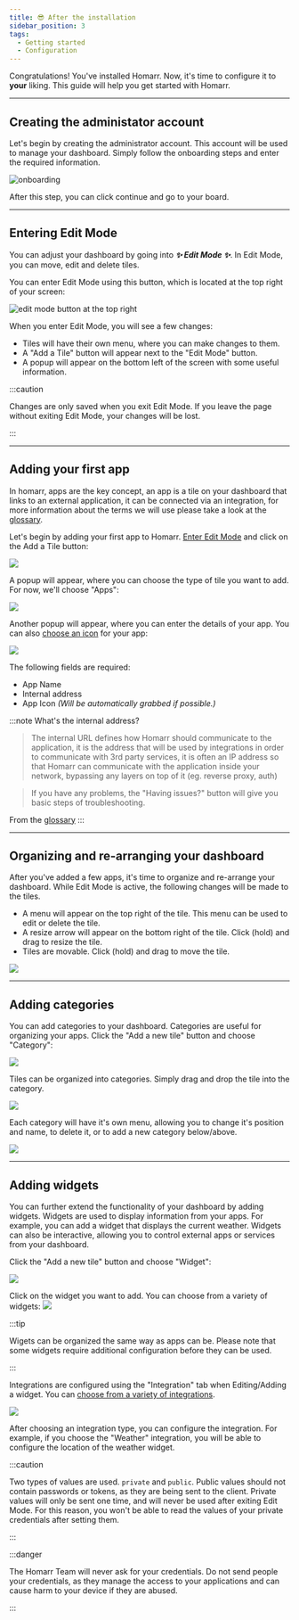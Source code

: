 ```yaml
---
title: 😎 After the installation
sidebar_position: 3
tags:
  - Getting started
  - Configuration
---
```


Congratulations! You've installed Homarr. Now, it's time to configure it to **your** liking. This guide will help you get started with Homarr.

---
## Creating the administator account
Let's begin by creating the administrator account. This account will be used to manage your dashboard. Simply follow the onboarding steps and enter the required information.


![onboarding](img/create-account.webp)

After this step, you can click continue and go to your board.

---

## Entering Edit Mode
You can adjust your dashboard by going into ***✨ Edit Mode ✨***. In Edit Mode, you can move, edit and delete tiles.

You can enter Edit Mode using this button, which is located at the top right of your screen:

![edit mode button at the top right](img/enter-edit-mode.webp)

When you enter Edit Mode, you will see a few changes:

- Tiles will have their own menu, where you can make changes to them.
- A "Add a Tile" button will appear next to the "Edit Mode" button.
- A popup will appear on the bottom left of the screen with some useful information.

:::caution

Changes are only saved when you exit Edit Mode. If you leave the page without exiting Edit Mode, your changes will be lost.

:::

---


## Adding your first app
In homarr, apps are the key concept, an app is a tile on your dashboard that links to an external application, it can be connected via an integration, for more information about the terms we will use please take a look at the [glossary](/docs/getting-started/introduction/glossary).

Let's begin by adding your first app to Homarr. [Enter Edit Mode](#entering-edit-mode) and click on the Add a Tile button:

![](img/edit-mode-add-tile-button.webp)

A popup will appear, where you can choose the type of tile you want to add. For now, we'll choose "Apps":

![](img/edit-mode-select-element.webp)

Another popup will appear, where you can enter the details of your app. You can also [choose an icon](/docs/configuration/customizations/icons) for your app:

![](img/add-app-modal.webp)

The following fields are required:

- App Name
- Internal address
- App Icon *(Will be automatically grabbed if possible.)*

:::note What's the internal address? 

> The internal URL defines how Homarr should communicate to the application, it is the address that will be used by integrations in order to communicate with 3rd party services, it is often an IP address so that Homarr can communicate with the application inside your network, bypassing any layers on top of it (eg. reverse proxy, auth)

> If you have any problems, the "Having issues?" button will give you basic steps of troubleshooting.

From the [glossary](/docs/getting-started/introduction/glossary)
:::

---

## Organizing and re-arranging your dashboard

After you've added a few apps, it's time to organize and re-arrange your dashboard. While Edit Mode is active, the following changes will be made to the tiles.

- A menu will appear on the top right of the tile. This menu can be used to edit or delete the tile.
- A resize arrow will appear on the bottom right of the tile. Click (hold) and drag to resize the tile.
- Tiles are movable. Click (hold) and drag to move the tile.

![](img/homarr-organize.gif)

---

## Adding categories

You can add categories to your dashboard. Categories are useful for organizing your apps. Click the "Add a new tile" button and choose "Category":

![](img/edit-mode-select-element.webp)

Tiles can be organized into categories. Simply drag and drop the tile into the category.

![](img/category-drag-and-drop.gif)

Each category will have it's own menu, allowing you to change it's position and name, to delete it, or to add a new category below/above.

![](img/category-menu.webp)

---

## Adding widgets

You can further extend the functionality of your dashboard by adding widgets. Widgets are used to display information from your apps. For example, you can add a widget that displays the current weather. Widgets can also be interactive, allowing you to control external apps or services from your dashboard.

Click the "Add a new tile" button and choose "Widget":

![](img/edit-mode-select-element.webp)

Click on the widget you want to add. You can choose from a variety of widgets:
![](./img/widgets-select-type.webp)

:::tip

Wigets can be organized the same way as apps can be. Please note that some widgets require additional configuration before they can be used.

:::

Integrations are configured using the "Integration" tab when Editing/Adding a widget. You can [choose from a variety of integrations](/docs/management/integrations/index).

![](img/app-integration.webp)

After choosing an integration type, you can configure the integration. For example, if you choose the "Weather" integration, you will be able to configure the location of the weather widget.

:::caution

Two types of values are used. ``private`` and ``public``. Public values should not contain passwords or tokens, as they are being sent to the client. Private values will only be sent one time, and will never be used after exiting Edit Mode. For this reason, you won't be able to read the values of your private credentials after setting them.

:::

:::danger

The Homarr Team will never ask for your credentials. Do not send people your credentials, as they manage the access to your applications and can cause harm to your device if they are abused.

:::

